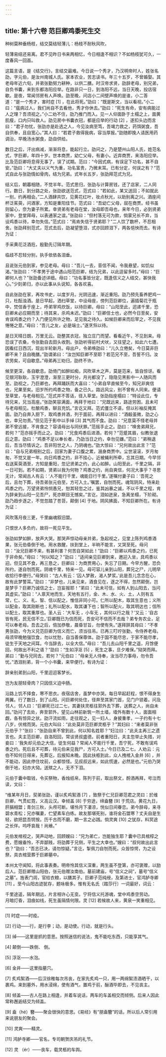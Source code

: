 ```yaml
---
---
---
```

title: 第十六卷 范巨卿鸡黍死生交
---




种树莫种垂杨枝，结交莫结轻薄儿：杨枝不耐秋风吹，

轻薄易结还易离。君不见昨日书来两相忆，今日相逢不相识？不如杨枝犹可久，一度春风一回首。

这篇言语，是《结交行》，言结交最难。今日说一个秀才，乃汉明帝时人，姓张名劭，字元伯，是汝州南城人氏。家本农业，苦志读书。年三十五岁，不曾婚娶。其老母年近六旬，并弟张勤努力耕种，以供二膳。时汉帝求贤，劭辞老母，别兄弟，自负书囊，来到东都洛阳应举。在路非只一日，到洛阳不远，当日天晚，投店宿歇。是夜，常闻邻房有人声唤。劭至晚，问店小二间壁声唤的是谁，小二答道：“是一个秀才，害时症 [1] ，在此将死。”劭曰：“既是斯文，当以看视。”小二曰：“瘟病过人，我们尚自不去看他，秀才你休去。”劭曰：“死生有命，安有病能过人之理？吾须视之。”小二劝不住，劭乃推门而入。见一人仰面卧于土榻之上，面黄肌瘦，口内只叫救人。劭见房中书囊衣冠，都是应举的行动 [2] ，遂扣头边而言曰：“君子勿忧，张劭亦是赴选之人，今见汝病至笃，吾竭力救之，药饵粥食，吾自供奉，且自宽心。”其人曰：“若君子救得我病，容当厚报。”劭随即挽人请医用药调治，早晚汤水粥食，劭自供给。

数日之后，汗出病减，渐渐将息，能起行立。劭问之，乃是楚州山阳人氏，姓范名式，字巨卿，年四十岁。世本商贾，幼亡父母，有妻小。近弃商贾，来洛阳应举。比及范巨卿将息得无事了，误了试期。范曰：“今因式病，有误足下功名，甚不自安。”劭曰：“大丈夫以义气为重，功名富贵，乃微末耳。已有分定，何误之有？”范式自此与张劭情如骨肉，结为兄弟。式年长五岁，张劭拜范式为兄。

结义后，朝暮相随，不觉半年。范式思归，张劭与计算房钱，还了店家，二人同行。数日，到分路之处，张劭欲送范式，范式曰：“若如此，某又送回；不如就此一别，约再相会。”二人酒肆共饮，见黄花红叶，妆点秋光，以助别离之兴。酒座间杯泛茱萸，问酒家，方知是重阳佳节。范式曰：“吾幼亡父母，屈在商贾。经书虽则留心，奈为妻子所累。幸贤弟有老母在堂，汝母即吾母也，来年今日，必到贤弟家中，登堂拜母，以表通家之谊。”张劭曰：“但村落无可为款，倘蒙兄长不弃，当设鸡黍以待，幸勿失信。”范式曰：“焉肯失信于贤弟耶？”二人饮了数杯，不忍相舍。张劭拜别范式，范式去后，劭凝望堕泪，式亦回顾泪下，两各悒怏而去。有诗为证：

手采黄花泛酒卮，殷勤先订隔年期。

临歧不忍轻分别，执手依依各泪垂。

且说张元伯到家，参见老母。母曰：“吾儿一去，音信不闻，令我悬望，如饥似渴。”张劭曰：“不孝男于途中遇山阳范巨卿，结为兄弟，以此逗留多时。”母曰：“巨卿何人也？”张劭备述详细。母曰：“功名事皆分定，既逢信义之人结交，甚快我心。”少刻弟归，亦以此事从头说知，各各欢喜。

自此张劭在家，再攻书史，以度岁月。光阴迅速，渐近重阳。劭乃预先畜养肥鸡一只，杜酝浊酒。是日早起，洒扫草堂，中设母座，傍列范巨卿位，遍插菊花于瓶中，焚信香于座上，呼弟宰鸡炊饭，以待巨卿。母曰：“山阳至此，迢递千里，恐巨卿未必应期而至；待其来，杀鸡未迟。”劭曰：“巨卿信士也，必然今日至矣，安肯误鸡黍之约？入门便见所许之物，足见我之待久。如候巨卿来而后宰之，不见我惓惓之意。”母曰：“吾儿之友，必是端士。”遂烹炰以待。

是日天晴日朗，万里无云。劭整其衣冠，独立庄门而望。看看近午，不见到来。母恐误了农桑，令张勤自去田头收割。张劭听得前村犬吠，又往望之，如此六七遭。因看红日西沉，现出半轮新月。母出户，令弟唤劭曰：“儿久立倦矣，今日莫非巨卿不来？且自晚膳。”劭谓弟曰：“汝岂知巨卿不至耶？若范兄不至，吾誓不归。汝农劳矣，可自歇息。”母弟再三劝归，劭终不许。

候至更深，各自歇息。劭倚门如醉如痴，风吹草木之声，莫是范来，皆自惊讶。看见银河耿耿，玉宇澄澄，渐至三更时分，月光都没了，隐隐见黑影中一人随风而至。劭视之，乃巨卿也，再拜踊跃而大喜曰：“小弟自早直候至今，知兄非爽信也，兄果至矣。旧岁所约鸡黍之物，备之已久。路远风尘，别不曾有人同来。便请至草堂，与老母相见。”范式并不答话，径入草堂。张劭指座榻曰：“特设此位，专待兄来，兄当高座。”张劭笑容满面，再拜于地曰：“兄既远来，路途劳困，且未可与老母相见。杜酿鸡黍，聊且充饥。”言讫又拜。范式僵立不语，但以衫袖反掩其面。劭乃自奔入厨下，取鸡黍并酒，列于面前，再拜以进曰：“酒殽虽微，劭之心也，幸兄勿责。”但见范于影中以手绰 [3] 其气而不食。劭曰：“兄意莫不怪老母并弟不曾远接，不肯食之？容请母出与同伏罪。”范摇手止之。劭曰：“唤舍弟拜兄，若何？”范亦摇手而止之。劭曰：“兄食鸡黍后进酒，若何？”范蹙其眉，似教张退后之意。劭曰：“鸡黍不足以奉长者，乃劭当日之约，幸勿见嫌。”范曰：“弟稍退后，吾当尽情诉之。吾非阳世之人，乃阴魂也。”劭大惊曰：“兄何故出此言？”范曰：“自与兄弟相别之后，回家为妻子口腹之累，溺身商贾中。尘世滚滚，岁月匆匆，不觉又是一年。向日鸡黍之约，非不挂心，近被蝇利所牵，忘其日期。今早邻右送茱萸酒至，方知是重阳，忽记贤弟之约，此心如醉。山阳至此，千里之隔，非一日可到。若不如期，贤弟以我为何物？鸡黍之约，尚自爽信，何况大事乎？寻思无计，常闻古人有云：‘人不能行千里，魂能日行千里。’遂嘱付妻子曰：‘吾死之后，且勿下葬，待吾弟张元伯至，方可入土。’嘱罢，自刎而死。魂驾阴风，特来赴鸡黍之约。万望贤弟怜悯愚兄，恕其轻忽之过，鉴其凶暴之诚，不以千里之程，肯为辞亲到山阳一见吾尸，死亦瞑目无憾矣。”言讫，泪如迸泉，急离坐榻，下阶砌。劭乃趋步逐之，不觉忽踏了苍苔，颠倒 [4] 于地。阴风拂面，不知巨卿所在。有诗为证：

风吹落月夜三更，千里幽魂叙旧盟。

只恨世人多负约，故将一死见平生。

张劭如梦如醉，放声大哭。那哭声惊动母亲并弟，急起视之，见堂上陈列鸡黍酒果，张元伯昏倒于地。用水救醒，扶到堂上，半晌不能言，又哭至死。母问曰：“汝兄巨卿不来，有甚利害？何苦自哭如此！”劭曰：“巨卿以鸡黍之约，已死于非命矣。”母曰：“何以知之？”劭曰：“适间亲见巨卿到来，邀迎入坐，具鸡黍以迎。但见其不食，再三恳之，巨卿曰：为商贾用心，失忘了日期。今早方醒，恐负所约，遂自刎而死。阴魂千里，特来一见。母可容儿亲到山阳，葬兄之尸，儿明早收拾行李便行。”母哭曰：“古人有云：‘囚人梦赦，渴人梦浆。’此是吾儿念念在心，故有此梦警耳。”劭曰：“非梦也，儿亲见来，酒食见在，逐之不得，忽然颠倒，岂是梦乎？巨卿乃诚信之士，岂妄报耶！”弟曰：“此未可信，如有人到山阳去，当问其虚实。”劭曰：“人禀天地而生，天地有五行，金、木、水、火、土，人则有五常，仁、义、礼、智、信以配之，惟信非同小可。仁所以配木，取其生意也；义所以配金，取其刚断也；礼所以配水，取其谦下也；智所以配火，取其明达也；信所以配土，取其重厚也。圣人云：‘大车无 ，小车无 ，其何以行之哉？’又云：‘自古皆有死，民无信不立。’巨卿既已为信而死，吾安可不信而不去哉？弟专务农业，足可以奉老母。吾去之后，倍加恭敬，晨昏甘旨，勿使有失。”遂拜辞其母曰：“不孝男张劭，今为义兄范巨卿为信义而亡，须当往吊。已再三叮咛张勤，令侍养老母。母须早晚勉强饮食，勿以忧愁，自当善保尊体。劭于国不能尽忠，于家不能尽孝，徒生于天地之间耳。今当辞去，以全大信。”母曰：“吾儿去山阳千里之遥，月馀便回，何故出不利之语？”劭曰：“生如浮沤 [5] ，死生之事，旦夕难保。”恸哭而拜。弟曰：“勤与兄同去，若何？”元伯曰：“母亲无人侍奉，汝当尽力事母，勿令吾忧。”洒泪别弟，背一个小书囊，来早便行。有诗为证：

辞亲别弟到山阳，千里迢迢客梦长。

岂为友朋轻骨肉？只因信义迫中肠。

沿路上饥不择食，寒不思衣。夜宿店舍，虽梦中亦哭。每日早起赶程，恨不得身生两翼。行了数日，到了山阳。问巨卿何处住，径奔至其家门首，见门户锁着。问及邻人，邻人曰：“巨卿死已过二七，其妻扶灵柩往郭外去下葬，送葬之人，尚自未回。”劭问了去处，奔至郭外，望见山林前新筑一所土墙，墙外有数十人，面面相觑，各有惊异之状。劭汗流如雨，走往观之，见一妇人，身披重孝，一子约有十七八岁，伏棺而哭。元伯大叫曰：“此处莫非范巨卿灵柩乎？”其妇曰：“来者莫非张元伯乎？”张曰：“张劭自来不曾到此，何以知名姓耶？”妇泣曰：“此夫主再三之遗言也。夫主范巨卿，自洛阳回，常谈贤叔盛德。前者重阳日，夫主忽举止失措，对妾曰：‘我失却元伯之大信，徒生何益？常闻人不能行千里，吾宁死，不敢有误鸡黍之约。死后且不可葬，待元伯来见我尸，方可入土。’今日已及二七，人劝云：元伯不知何日得来，先葬讫，后报知未晚。因此扶柩到此，众人拽棺入金井 [6] ，并不能动，因此停住坟前，众都惊怪。见叔叔远来，如此慌速，必然是也。”元伯乃哭倒于地，妇亦大恸。送殡之人，无不下泪。

元伯于囊中取钱，令买祭物，香烛纸帛，陈列于前，取出祭文，酹酒再拜，号泣而读，文曰：

“维某年月日，契弟张劭，谨以炙鸡絮酒 [7] ，致祭于仁兄巨卿范君之灵曰：於维巨卿，气贯虹霓，义高云汉。幸倾盖 [8] 于穷途，缔盍簪 [9] 于荒店。黄花九日，肝膈相盟；青剑三秋，头颅可断。堪怜月下凄凉，恍似日间眷恋。弟今辞母，来寻碧水青松；兄亦嘱妻，伫望素车白练。故友那堪死别，谁将金石盟寒？丈夫自是生轻，欲把昆吾锷按。历千古而不磨，期一言之必践。倘灵爽 [10] 之犹存，料冥途之长伴。呜呼哀哉！尚飨。”

元伯发棺视之，哭声动地，回顾嫂曰：“兄为弟亡，岂能独生耶？囊中已具棺椁之费，愿嫂垂怜，不弃鄙贱，将劭葬于兄侧，平生之大幸也。”嫂曰：“叔何故出此言也？”劭曰：“吾志已决，请勿惊疑。”言讫，掣佩刀自刎而死。众皆惊愕，为之设祭，具衣棺营葬于巨卿墓中。

本州太守闻知，将此事表奏。明帝怜其信义深重，两生虽不登第，亦可褒赠，以励后人。范巨卿赠山阳伯，张元伯赠汝南伯。墓前建庙，号“信义之祠”，墓号“信义之墓”。旌表门闾，官给衣粮，以膳其子。巨卿子范纯绶，及第进士，官鸿胪寺卿 [11] 。至今山阳古迹犹存，题咏极多。惟有无名氏〔踏莎行〕一词最好，词云：

千里途遥，隔年期远，片言相许心无变。宁将信义托游魂，堂中鸡黍空劳动。　　月暗灯昏，泪痕如线，死生虽隔情何限。灵 [12] 若候故人来，黄泉一笑重相见。



* * *



[1] 时症——时疫。

[2] 行动——行，是行李；动，是动使。行动，就是行头。

[3] 绰——这里是抓的意思。按照迷信的说法，鬼不能吃东西，只能享其气。

[4] 颠倒——跌倒、 倒。

[5] 浮沤——水泡。

[6] 金井——这里指墓穴。

[7] 炙鸡絮酒——后汉徐稚每次吊丧，在家先炙鸡一只，用一两绵絮渍酒晒干，以裹鸡。来到墓外，用水浸绵，使有酒气，置鸡于前，酾酒毕即去，不见丧主。

[8] 倾盖——古人在路上相逢，并着车说话，两车的车盖相交而倾侧。后来人因此常称邂逅结交为倾盖。

[9] 盍（hé）簪——聚会很快的意思。《易经》有“朋盍簪”的话，所以后人常引用来说朋友的聚会。

[10] 灵爽——精灵。

[11] 鸿胪寺卿——官名，专司朝贺庆吊的礼节。

[12] 灵 （ér）——丧车，载灵柩的车舆。